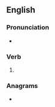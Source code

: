 ==English==

===Pronunciation===
* {{IPA|/flɪkt/|lang=en}}

===Verb===
{{head|en|verb form}}

# {{en-past of|flick}}

===Anagrams===
* {{anagrams|en|a=cdefikl|fickled}}